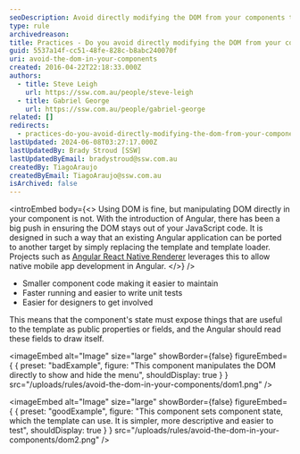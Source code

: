 ```yaml
---
seoDescription: Avoid directly modifying the DOM from your components to maintain clean code, faster performance, and easier testing.
type: rule
archivedreason:
title: Practices - Do you avoid directly modifying the DOM from your components?
guid: 5537a14f-cc51-48fe-828c-b8abc240070f
uri: avoid-the-dom-in-your-components
created: 2016-04-22T22:18:33.000Z
authors:
  - title: Steve Leigh
    url: https://ssw.com.au/people/steve-leigh
  - title: Gabriel George
    url: https://ssw.com.au/people/gabriel-george
related: []
redirects:
  - practices-do-you-avoid-directly-modifying-the-dom-from-your-components
lastUpdated: 2024-06-08T03:27:17.000Z
lastUpdatedBy: Brady Stroud [SSW]
lastUpdatedByEmail: bradystroud@ssw.com.au
createdBy: TiagoAraujo
createdByEmail: TiagoAraujo@ssw.com.au
isArchived: false
---
```


<introEmbed
  body={<>
Using DOM is fine, but manipulating DOM directly in your component is not. With the introduction of Angular, there has been a big push in ensuring the DOM stays out of your JavaScript code. It is designed in such a way that an existing Angular application can be ported to another target by simply replacing the template and template loader. Projects such as [Angular React Native Renderer](https://angular.github.io/react-native-renderer/) leverages this to allow native mobile app development in Angular.
  </>}
/>
* Smaller component code making it easier to maintain
* Faster running and easier to write unit tests
* Easier for designers to get involved

This means that the component's state must expose things that are useful to the template as public properties or fields, and the Angular should read these fields to draw itself.

<imageEmbed
  alt="Image"
  size="large"
  showBorder={false}
  figureEmbed={ {
    preset: "badExample",
    figure: "This component manipulates the DOM directly to show and hide the menu",
    shouldDisplay: true
  } }
  src="/uploads/rules/avoid-the-dom-in-your-components/dom1.png"
/>

<imageEmbed
  alt="Image"
  size="large"
  showBorder={false}
  figureEmbed={ {
    preset: "goodExample",
    figure: "This component sets component state, which the template can use.  It is simpler, more descriptive and easier to test",
    shouldDisplay: true
  } }
  src="/uploads/rules/avoid-the-dom-in-your-components/dom2.png"
/>
